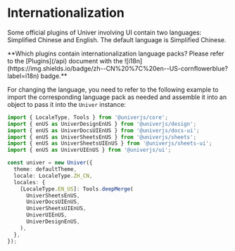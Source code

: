 
# Internationalization

Some official plugins of Univer involving UI contain two languages: Simplified Chinese and English. The default language is Simplified Chinese.

<Callout type="info" emoji="ℹ️">
  **Which plugins contain internationalization language packs? Please refer to the [Plugins](/api) document with the ![i18n](https://img.shields.io/badge/zh--CN%20%7C%20en--US-cornflowerblue?label=i18n) badge.**
</Callout>

For changing the language, you need to refer to the following example to import the corresponding language pack as needed and assemble it into an object to pass it into the `Univer` instance:

```typescript
import { LocaleType, Tools } from '@univerjs/core';
import { enUS as UniverDesignEnUS } from '@univerjs/design';
import { enUS as UniverDocsUIEnUS } from '@univerjs/docs-ui';
import { enUS as UniverSheetsEnUS } from '@univerjs/sheets';
import { enUS as UniverSheetsUIEnUS } from '@univerjs/sheets-ui';
import { enUS as UniverUIEnUS } from '@univerjs/ui';

const univer = new Univer({
  theme: defaultTheme,
  locale: LocaleType.ZH_CN,
  locales: {
    [LocaleType.EN_US]: Tools.deepMerge(
      UniverSheetsEnUS,
      UniverDocsUIEnUS,
      UniverSheetsUIEnUS,
      UniverUIEnUS,
      UniverDesignEnUS,
    ),
  },
});
```
